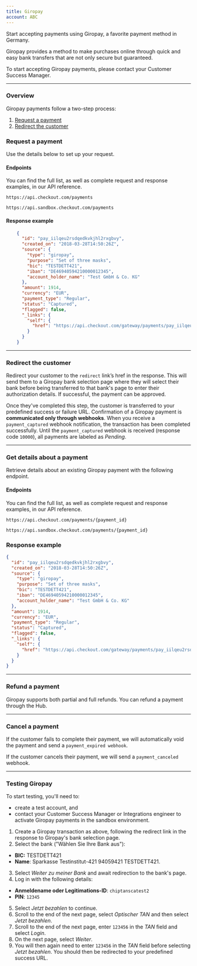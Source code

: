 ```yaml
---
title: Giropay
account: ABC
---
```


Start accepting payments using Giropay, a favorite payment method in Germany.

Giropay provides a method to make purchases online through quick and easy bank transfers that are not only secure but guaranteed.

<TipBox variant="info">

To start accepting Giropay payments, please contact your Customer Success Manager.

</TipBox>

---

### Overview

Giropay payments follow a two-step process:

1.  [Request a payment](/payments/payment-methods/bank-transfers/giropay#Request_a_payment)
2.  [Redirect the customer](/payments/payment-methods/bank-transfers/giropay#Redirect_the_customer)

### Request a payment

Use the details below to set up your request.

#### Endpoints

You can find the full list, as well as complete request and response examples, in our <ExternalLink href="https://api-reference.checkout.com" target="_blank">API reference</ExternalLink>.

<tabs>
<tab title="Live" active>
<LineCodeWrapper type="post">

`https://api.checkout.com/payments`

</LineCodeWrapper>
</tab>
<tab title="Sandbox">
<LineCodeWrapper type="post">

`https://api.sandbox.checkout.com/payments`

</LineCodeWrapper>
</tab>
</tabs>

#### Response example

```json
    {
      "id": "pay_iilqeu2rsdqedkvkjhl2rxgbvy",
      "created_on": "2018-03-28T14:50:26Z",
      "source": {
        "type": "giropay",
        "purpose": "Set of three masks",
        "bic": "TESTDETT421",
        "iban": "DE46940594210000012345",
        "account_holder_name": "Test GmbH & Co. KG"
      },
      "amount": 1914,
      "currency": "EUR",
      "payment_type": "Regular",
      "status": "Captured",
      "flagged": false,
      "_links": {
        "self": {
          "href": "https://api.checkout.com/gateway/payments/pay_iilqeu2rsdqedkvkjhl2rxgbvy"
        }
      }
    }
```

---

### Redirect the customer

Redirect your customer to the `redirect` link’s href in the response. This will send them to a Giropay bank selection page where they will select their bank before being transferred to that bank's page to enter their authorization details. If successful, the payment can be approved.

Once they've completed this step, the customer is transferred to your predefined success or failure URL. Confirmation of a Giropay payment is **communicated only through webhooks**. When you receive a `payment_captured` webhook notification, the transaction has been completed successfully. Until the `payment_captured` webhook is received (response code `10000`), all payments are labeled as _Pending_.

---

### Get details about a payment

Retrieve details about an existing Giropay payment with the following endpoint.

#### Endpoints

You can find the full list, as well as complete request and response examples, in our <ExternalLink href="https://api-reference.checkout.com" target="_blank">API reference</ExternalLink>.

<tabs>
<tab title="Live" active>
<LineCodeWrapper type="get">

`https://api.checkout.com/payments/{payment_id}`

</LineCodeWrapper>
</tab>
<tab title="Sandbox">
<LineCodeWrapper type="get">

`https://api.sandbox.checkout.com/payments/{payment_id}`

</LineCodeWrapper>
</tab>
</tabs>

### Response example

```json
{
  "id": "pay_iilqeu2rsdqedkvkjhl2rxgbvy",
  "created_on": "2018-03-28T14:50:26Z",
  "source": {
    "type": "giropay",
    "purpose": "Set of three masks",
    "bic": "TESTDETT421",
    "iban": "DE46940594210000012345",
    "account_holder_name": "Test GmbH & Co. KG"
  },
  "amount": 1914,
  "currency": "EUR",
  "payment_type": "Regular",
  "status": "Captured",
  "flagged": false,
  "_links": {
    "self": {
      "href": "https://api.checkout.com/gateway/payments/pay_iilqeu2rsdqedkvkjhl2rxgbvy"
    }
  }
}
```
---

### Refund a payment

Giropay supports both partial and full refunds. You can refund a payment through the <ExternalLink href="https://hub.checkout.com/v2) or using the [refund API](/payments/manage-payments/refund-a-payment" target="_blank">Hub</ExternalLink>.

---

### Cancel a payment

If the customer fails to complete their payment, we will automatically void the payment and send a `payment_expired webhook`.

If the customer cancels their payment, we will send a `payment_canceled` webhook.

---

### Testing Giropay

<TipBox variant="note">

To start testing, you'll need to:

*   <ExternalLink href="https://www.checkout.com/get-test-account" target="_blank">create a test account</ExternalLink>, and
*   contact your Customer Success Manager or Integrations engineer to activate Giropay payments in the sandbox environment.

</TipBox>

1.  Create a Giropay transaction as above, following the redirect link in the response to Giropay's bank selection page.
2.  Select the bank ("Wählen Sie Ihre Bank aus"):
*   **BIC:** TESTDETT421
*   **Name**: Sparkasse Testinstitut-421 94059421 TESTDETT421.
3.  Select _Weiter zu meiner Bank_ and await redirection to the bank's page.
4.  Log in with the following details:
*   **Anmeldename oder Legitimations-ID**: `chiptanscatest2`
*   **PIN**: `12345`
5.  Select _Jetzt bezahlen_ to continue.
6.  Scroll to the end of the next page, select _Optischer TAN_ and then select _Jetzt bezahlen_.
7.  Scroll to the end of the next page, enter `123456` in the _TAN_ field and select _Login_.
8.  On the next page, select _Weiter_.
9.  You will then again need to enter `123456` in the _TAN_ field before selecting _Jetzt bezahlen_. You should then be redirected to your predefined success URL.
